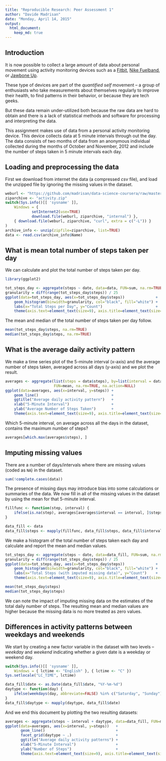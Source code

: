 ```yaml
---
title: "Reproducible Research: Peer Assessment 1"
author: "Davide Madrisan"
date: "Monday, April 14, 2015"
output: 
  html_document:
    keep_md: true
---
```


## Introduction

It is now possible to collect a large amount of data about personal movement
using activity monitoring devices such as a
[Fitbit](http://www.fitbit.com/),
[Nike Fuelband](http://www.nike.com/us/en_us/c/nikeplus-fuelband),
or [Jawbone Up](https://jawbone.com/up).

These type of devices are part of the _quantified self_ movement -- a group of
enthusiasts who take measurements about themselves regularly to improve their
health, to find patterns in their behavior, or because they are tech geeks.

But these data remain under-utilized both because the raw data are hard to
obtain and there is a lack of statistical methods and software for processing
and interpreting the data.

This assignment makes use of data from a personal activity monitoring device.
This device collects data at 5 minute intervals through out the day.
The data consists of two months of data from an anonymous individual collected
during the months of October and November, 2012 and include the number of steps
taken in 5 minute intervals each day.

## Loading and preprocessing the data

First we download from internet the data (a compressed _csv_ file), and load
the unzipped file by ignoring the missing values in the dataset.

```r
weburl <- "https://github.com/madrisan/data-science-coursera/raw/master/ReproducibleResearch-1/activity.zip"
ziparchive <- "activity.zip"
switch(Sys.info()[[ 'sysname' ]],
    Windows = {
            setInternet2(use=TRUE)
            download.file(weburl, ziparchive, "internal") },
    { download.file(weburl, ziparchive, "curl", extra = c("-L")) }
)
archive_info <- unzip(zipfile=ziparchive, list=TRUE)
data <- read.csv(archive_info$Name)
```

## What is mean total number of steps taken per day

We can calculate and plot the total number of steps taken per day.

```r
library(ggplot2)
```

```r
tot_steps_day <- aggregate(steps ~ date, data=data, FUN=sum, na.rm=TRUE, na.action=NULL)
granularity = diff(range(tot_steps_day$steps)) / 25
ggplot(data=tot_steps_day, aes(x=tot_steps_day$steps))              +
    geom_histogram(binwidth=granularity, col="black", fill="white") +
    labs(x="Total Steps per Day", y="Count")                        +
    theme(axis.text=element_text(size=9), axis.title=element_text(size=10, face="italic"))
```

The mean and median of the total number of steps taken per day follow.

```r
mean(tot_steps_day$steps, na.rm=TRUE)
median(tot_steps_day$steps, na.rm=TRUE)
```

## What is the average daily activity pattern

We make a time series plot of the 5-minute interval (x-axis) and the average
number of steps taken, averaged across all days (y-axis) and we plot the result.

```r
averages <- aggregate(list(steps = data$steps), by=list(interval = data$interval),
                      FUN=mean, na.rm=TRUE, na.action=NULL)
ggplot(data=averages, aes(x=interval, y=steps)) +
    geom_line()                                 +
    ggtitle("Average daily activity pattern")   +
    xlab("5-Minute Interval")                   +
    ylab("Average Number of Steps Taken")       +
    theme(axis.text=element_text(size=9), axis.title=element_text(size=10, face="italic"))
```

Which 5-minute interval, on average across all the days in the dataset, contains
the maximum number of steps?

```r
averages[which.max(averages$steps), ]
```

## Imputing missing values

There are a number of days/intervals where there are missing values
(coded as `NA`) in the dataset.

```r
sum(!complete.cases(data))
```

The presence of missing days may introduce bias into some calculations or
summaries of the data.
We now fill in all of the missing values in the dataset by using the mean for
that 5-minute interval.

```r
fillfunc <- function(step, interval) {
    ifelse(is.na(step), averages[averages$interval == interval, ]$steps, step)
}

data_fill <- data
data_fill$steps <- mapply(fillfunc, data_fill$steps, data_fill$interval)
```

We make a histogram of the total number of steps taken each day and calculate
and report the mean and median values.

```r
tot_steps_day <- aggregate(steps ~ date, data=data_fill, FUN=sum, na.rm=TRUE, na.action=NULL)
granularity = diff(range(tot_steps_day$steps)) / 25
ggplot(data=tot_steps_day, aes(x=tot_steps_day$steps))              +
    geom_histogram(binwidth=granularity, col="black", fill="white") +
    labs(x="Total Steps (with imputed missing data)", y="Count")    +
    theme(axis.text=element_text(size=9), axis.title=element_text(size=10, face="italic"))

mean(tot_steps_day$steps)
median(tot_steps_day$steps)
```

We can note the impact of imputing missing data on the estimates of the total
daily number of steps.  The resulting mean and median values are higher
because the missing data is no more treated as zero values.

## Differences in activity patterns between weekdays and weekends

We start by creating a new factor variable in the dataset with two levels
-- *weekday* and *weekend* indicating whether a given date is a weekday or
weekend day.

```r
switch(Sys.info()[[ 'sysname' ]],
    Windows = { lctime <- "English" }, { lctime <- "C" })
Sys.setlocale("LC_TIME", lctime)

data_fill$date <- as.Date(data_fill$date, "%Y-%m-%d")
daytype <- function(day) {
    ifelse(weekdays(day, abbreviate=FALSE) %in% c("Saturday", "Sunday"), "weekend", "weekday")
}
data_fill$daytype <- mapply(daytype, data_fill$date)
```

And we end this document by plotting the two resulting datasets:

```r
averages <- aggregate(steps ~ interval + daytype, data=data_fill, FUN=mean)
ggplot(data=averages, aes(x=interval, y=steps))   +
       geom_line()                                +
       facet_grid(daytype ~ .)                    +
       ggtitle("Average daily activity patterns") +
       xlab("5-Minute Interval")                  +
       ylab("Number of Steps")                    +
       theme(axis.text=element_text(size=9), axis.title=element_text(size=10, face="italic"))
```